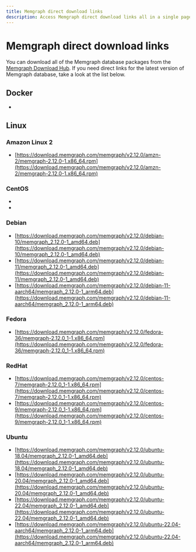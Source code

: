 ```yaml
---
title: Memgraph direct download links
description: Access Memgraph direct download links all in a single page. Our documentation is committed to ensuring a smooth developer experience. 
---
```



# Memgraph direct download links

You can download all of the Memgraph database packages from the [Memgraph
Download Hub](https://memgraph.com/download/). If you need direct links for the
latest version of Memgraph database, take a look at the list below.

## Docker
- <LinkClick link="https://download.memgraph.com/memgraph/v2.12.0/docker/memgraph-2.12.0-docker.tar.gz" os="docker" distribution=""/>

## Linux

### Amazon Linux 2
- [https://download.memgraph.com/memgraph/v2.12.0/amzn-2/memgraph-2.12.0-1.x86_64.rpm](https://download.memgraph.com/memgraph/v2.12.0/amzn-2/memgraph-2.12.0-1.x86_64.rpm)

### CentOS
- <LinkClick link="https://download.memgraph.com/memgraph/v2.12.0/centos-7/memgraph-2.12.0_1-1.x86_64.rpm" os="linux" distribution="centos-7"/>
- <LinkClick link="https://download.memgraph.com/memgraph/v2.12.0/centos-9/memgraph-2.12.0_1-1.x86_64.rpm" os="linux" distribution="centos-9"/>

### Debian
- [https://download.memgraph.com/memgraph/v2.12.0/debian-10/memgraph_2.12.0-1_amd64.deb](https://download.memgraph.com/memgraph/v2.12.0/debian-10/memgraph_2.12.0-1_amd64.deb)
- [https://download.memgraph.com/memgraph/v2.12.0/debian-11/memgraph_2.12.0-1_amd64.deb](https://download.memgraph.com/memgraph/v2.12.0/debian-11/memgraph_2.12.0-1_amd64.deb)
- [https://download.memgraph.com/memgraph/v2.12.0/debian-11-aarch64/memgraph_2.12.0-1_arm64.deb](https://download.memgraph.com/memgraph/v2.12.0/debian-11-aarch64/memgraph_2.12.0-1_arm64.deb)

### Fedora
- [https://download.memgraph.com/memgraph/v2.12.0/fedora-36/memgraph-2.12.0_1-1.x86_64.rpm](https://download.memgraph.com/memgraph/v2.12.0/fedora-36/memgraph-2.12.0_1-1.x86_64.rpm)

### RedHat
- [https://download.memgraph.com/memgraph/v2.12.0/centos-7/memgraph-2.12.0_1-1.x86_64.rpm](https://download.memgraph.com/memgraph/v2.12.0/centos-7/memgraph-2.12.0_1-1.x86_64.rpm)
- [https://download.memgraph.com/memgraph/v2.12.0/centos-9/memgraph-2.12.0_1-1.x86_64.rpm](https://download.memgraph.com/memgraph/v2.12.0/centos-9/memgraph-2.12.0_1-1.x86_64.rpm)

### Ubuntu
- [https://download.memgraph.com/memgraph/v2.12.0/ubuntu-18.04/memgraph_2.12.0-1_amd64.deb](https://download.memgraph.com/memgraph/v2.12.0/ubuntu-18.04/memgraph_2.12.0-1_amd64.deb)
- [https://download.memgraph.com/memgraph/v2.12.0/ubuntu-20.04/memgraph_2.12.0-1_amd64.deb](https://download.memgraph.com/memgraph/v2.12.0/ubuntu-20.04/memgraph_2.12.0-1_amd64.deb)
- [https://download.memgraph.com/memgraph/v2.12.0/ubuntu-22.04/memgraph_2.12.0-1_amd64.deb](https://download.memgraph.com/memgraph/v2.12.0/ubuntu-22.04/memgraph_2.12.0-1_amd64.deb)
- [https://download.memgraph.com/memgraph/v2.12.0/ubuntu-22.04-aarch64/memgraph_2.12.0-1_arm64.deb](https://download.memgraph.com/memgraph/v2.12.0/ubuntu-22.04-aarch64/memgraph_2.12.0-1_arm64.deb)
